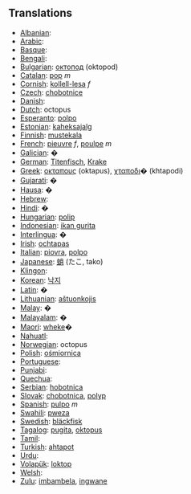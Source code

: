 == Translations ==

*[[Albanian]]: [[]]	 
*[[Arabic]]: [[]]	 
*[[Basque]]: [[]]	 
*[[Bengali]]: [[]]
*[[Bulgarian]]: [[октопод]] (oktopod)
*[[Catalan]]: [[pop]] ''m''
*[[Cornish]]: [[kollell-lesa]] ''f''
*[[Czech]]: [[chobotnice]]
*[[Danish]]: [[]]
*[[Dutch]]: octopus
*[[Esperanto]]: [[polpo]]
*[[Estonian]]: [[kaheksajalg]]
*[[Finnish]]: [[mustekala]]
*[[French]]: [[pieuvre]] ''f'', [[poulpe]] ''m''
*[[Galician]]: [[]]�
*[[German]]: [[Titenfisch]], [[Krake]]
*[[Greek]]: [[οκταπους]] (oktapus), [[χταποδι]]� (khtapodi)
*[[Gujarati]]: [[]]�
*[[Hausa]]: [[]]�
*[[Hebrew]]: [[]]	
*[[Hindi]]: [[]]�
*[[Hungarian]]: [[polip]]
*[[Indonesian]]: [[ikan gurita]]
*[[Interlingua]]: [[]]�
*[[Irish]]: [[ochtapas]]
*[[Italian]]: [[piovra]], [[polpo]]
*[[Japanese]]: [[蛸]] (たこ, tako)
*[[Klingon]]: [[]]
*[[Korean]]: [[낙지]]
*[[Latin]]: [[]]�
*[[Lithuanian]]: [[aštuonkojis]]
*[[Malay]]: [[]]�
*[[Malayalam]]: [[]]�	
*[[Maori]]: [[wheke]]�
*[[Nahuatl]]: [[]]
*[[Norwegian]]: octopus
*[[Polish]]: [[ośmiornica]]
*[[Portuguese]]: [[]]	 
*[[Punjabi]]: [[]]	 
*[[Quechua]]: [[]]
*[[Serbian]]: [[hobotnica]]
*[[Slovak]]: [[chobotnica]], [[polyp]]
*[[Spanish]]: [[pulpo]] ''m''
*[[Swahili]]: [[pweza]]
*[[Swedish]]: [[bläckfisk]]
*[[Tagalog]]: [[pugita]], [[oktopus]]	 
*[[Tamil]]: [[]]
*[[Turkish]]: [[ahtapot]]	 
*[[Urdu]]: [[]]	 
*[[Volapük]]: [[loktop]]	 
*[[Welsh]]: [[]]
*[[Zulu]]: [[imbambela]], [[ingwane]]